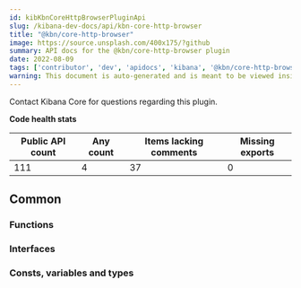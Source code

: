 ```yaml
---
id: kibKbnCoreHttpBrowserPluginApi
slug: /kibana-dev-docs/api/kbn-core-http-browser
title: "@kbn/core-http-browser"
image: https://source.unsplash.com/400x175/?github
summary: API docs for the @kbn/core-http-browser plugin
date: 2022-08-09
tags: ['contributor', 'dev', 'apidocs', 'kibana', '@kbn/core-http-browser']
warning: This document is auto-generated and is meant to be viewed inside our experimental, new docs system. Reach out in #docs-engineering for more info.
---
```




Contact Kibana Core for questions regarding this plugin.

**Code health stats**

| Public API count  | Any count | Items lacking comments | Missing exports |
|-------------------|-----------|------------------------|-----------------|
| 111 | 4 | 37 | 0 |

## Common

### Functions
<DocDefinitionList data={kbnCoreHttpBrowserObj.common.functions}/>

### Interfaces
<DocDefinitionList data={kbnCoreHttpBrowserObj.common.interfaces}/>

### Consts, variables and types
<DocDefinitionList data={kbnCoreHttpBrowserObj.common.misc}/>

